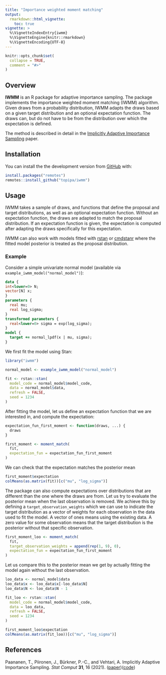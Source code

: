 ```yaml
---
title: "Importance weighted moment matching"
output:
  rmarkdown::html_vignette:
    toc: true
vignette: >
  %\VignetteIndexEntry{iwmm}
  %\VignetteEngine{knitr::rmarkdown}
  %\VignetteEncoding{UTF-8}
---
```


```r
knitr::opts_chunk$set(
  collapse = TRUE,
  comment = "#>"
)
```

## Overview

**IWMM** is an R package for adaptive importance sampling. The package implements the
importance weighted moment matching (IWMM) algorithm.
Given draws from a probability distribution, IWMM adapts the draws based on a given target distribution and an optional
expectation function. The draws can, but do not have to be from the distribution over which the expectation is defined.

The method is described in detail in the [Implicitly Adaptive Importance Sampling](https://doi.org/10.1007/s11222-020-09982-2) paper.

## Installation

You can install the the development version from [GitHub](https://github.com/) with:

```r
install.packages("remotes")
remotes::install_github("topipa/iwmm")
```



## Usage

IWMM takes a sample of draws, and functions that define the proposal and target distributions, as well as an optional
expectation function. Without an expectation function, the draws are adapted to match the proposal distribution.
If an expectation function is given, the expectation is computed after adapting the draws specifically for this expectation.

IWMM can also work with models fitted with [rstan](https://github.com/stan-dev/rstan) or [cmdstanr](https://github.com/stan-dev/cmdstanr)
where the fitted model posterior is treated as the proposal distribution.

### Example

Consider a simple univariate normal model (available
via `example_iwmm_model("normal_model")`):

```stan
data {
int<lower=0> N;
vector[N] x;
}
parameters {
  real mu;
  real log_sigma;
}
transformed parameters {
  real<lower=0> sigma = exp(log_sigma);
}
model {
  target += normal_lpdf(x | mu, sigma);
}
```

We first fit the model using Stan:

```r
library("iwmm")

normal_model <- example_iwmm_model("normal_model")

fit <- rstan::stan(
  model_code = normal_model$model_code,
  data = normal_model$data,
  refresh = FALSE,
  seed = 1234
)
```

After fitting the model, let us define an expectation function that we are interested in,
and compute the expectation:

```r
expectation_fun_first_moment <- function(draws, ...) {
  draws
}

first_moment <- moment_match(
  fit,
  expectation_fun = expectation_fun_first_moment
)
```

We can check that the expectation matches the posterior mean

```r
first_moment$expectation
colMeans(as.matrix(fit))[c("mu", "log_sigma")]
```

The package can also compute expectations over distributions
that are different than the one where the draws are from.
Let us try to evaluate the posterior mean when the last observation is removed.
We achieve this by defining a `target_observation_weights`
which we can use to indicate the target distribution as a vector of weights
for each observation in the data used to fit the model.
A vector of ones means using the existing data.
A zero value for some observation means that
the target distribution is the posterior without that specific observation.

```r
first_moment_loo <- moment_match(
  fit,
  target_observation_weights = append(rep(1, 9), 0),
  expectation_fun = expectation_fun_first_moment
)
```

Let us compare this to the posterior mean we get by actually fitting the model again without
the last observation.

```r
loo_data <- normal_model$data
loo_data$x <- loo_data$x[-loo_data$N]
loo_data$N <- loo_data$N - 1

fit_loo <- rstan::stan(
  model_code = normal_model$model_code,
  data = loo_data,
  refresh = FALSE,
  seed = 1234
)
```


```r
first_moment_loo$expectation
colMeans(as.matrix(fit_loo))[c("mu", "log_sigma")]
```




## References

Paananen, T., Piironen, J., Bürkner, P.-C., and Vehtari, A.
Implicitly Adaptive Importance Sampling. _Stat Comput_ **31**, 16 (2021).
([paper](https://doi.org/10.1007/s11222-020-09982-2))([code](https://github.com/topipa/iter-mm-paper))

